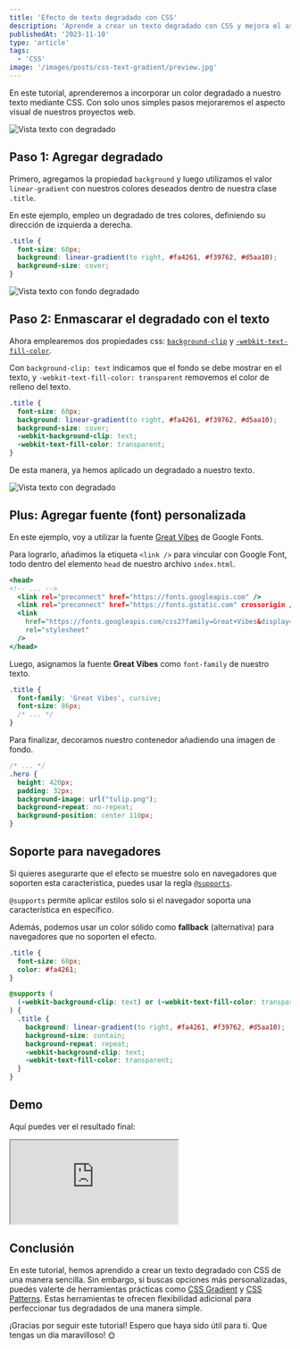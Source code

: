 ```yaml
---
title: 'Efecto de texto degradado con CSS'
description: 'Aprende a crear un texto degradado con CSS y mejora el aspecto visual de tus proyectos web.'
publishedAt: '2023-11-10'
type: 'article'
tags:
  - 'CSS'
image: '/images/posts/css-text-gradient/preview.jpg'
---
```


En este tutorial, aprenderemos a incorporar un color degradado a nuestro texto mediante CSS. Con solo unos simples pasos mejoraremos el aspecto visual de nuestros proyectos web.

![Vista texto con degradado](/images/posts/css-text-gradient/preview.jpg)

## Paso 1: Agregar degradado

Primero, agregamos la propiedad `background` y luego utilizamos el valor `linear-gradient` con nuestros colores deseados dentro de nuestra clase `.title`.

En este ejemplo, empleo un degradado de tres colores, definiendo su dirección de izquierda a derecha.

```css:style.css {3}
.title {
  font-size: 60px;
  background: linear-gradient(to right, #fa4261, #f39762, #d5aa10);
  background-size: cover;
}
```

![Vista texto con fondo degradado](/images/posts/css-text-gradient/bg-gradient.jpg)

## Paso 2: Enmascarar el degradado con el texto

Ahora emplearemos dos propiedades css: [`background-clip`](https://developer.mozilla.org/es/docs/Web/CSS/background-clip) y [`-webkit-text-fill-color`](https://developer.mozilla.org/es/docs/Web/CSS/-webkit-text-fill-color).

Con `background-clip: text` indicamos que el fondo se debe mostrar en el texto, y `-webkit-text-fill-color: transparent` removemos el color de relleno del texto.

```css:style.css {5,6}
.title {
  font-size: 60px;
  background: linear-gradient(to right, #fa4261, #f39762, #d5aa10);
  background-size: cover;
  -webkit-background-clip: text;
  -webkit-text-fill-color: transparent;
}
```

De esta manera, ya hemos aplicado un degradado a nuestro texto.

![Vista texto con degradado](/images/posts/css-text-gradient/text-gradient.jpg)

## Plus: Agregar fuente (font) personalizada

En este ejemplo, voy a utilizar la fuente [Great Vibes](https://fonts.google.com/specimen/Great+Vibes) de Google Fonts.

Para lograrlo, añadimos la etiqueta `<link />` para vincular con Google Font, todo dentro del elemento `head` de nuestro archivo `index.html`.

```html:index.html {5-8}
<head>
<!-- ... -->
  <link rel="preconnect" href="https://fonts.googleapis.com" />
  <link rel="preconnect" href="https://fonts.gstatic.com" crossorigin />
  <link
    href="https://fonts.googleapis.com/css2?family=Great+Vibes&display=swap"
    rel="stylesheet"
  />
</head>
```

Luego, asignamos la fuente **Great Vibes** como `font-family` de nuestro texto.

```css:style.css {2,3}
.title {
  font-family: 'Great Vibes', cursive;
  font-size: 86px;
  /* ... */
}
```

Para finalizar, decoramos nuestro contenedor añadiendo una imagen de fondo.

```css:style.css {5-7}
/* ... */
.hero {
  height: 420px;
  padding: 32px;
  background-image: url("tulip.png");
  background-repeat: no-repeat;
  background-position: center 110px;
}
```

## Soporte para navegadores

Si quieres asegurarte que el efecto se muestre solo en navegadores que soporten esta característica, puedes usar la regla [`@supports`](https://developer.mozilla.org/es/docs/Web/CSS/@supports).

`@supports` permite aplicar estilos solo si el navegador soporta una característica en específico.

Además, podemos usar un color sólido como **fallback** (alternativa) para navegadores que no soporten el efecto.

```css:style.css {3,6-16}
.title {
  font-size: 60px;
  color: #fa4261;
}

@supports (
  (-webkit-background-clip: text) or (-webkit-text-fill-color: transparent)
) {
  .title {
    background: linear-gradient(to right, #fa4261, #f39762, #d5aa10);
    background-size: contain;
    background-repeat: repeat;
    -webkit-background-clip: text;
    -webkit-text-fill-color: transparent;
  }
}
```

## Demo

Aquí puedes ver el resultado final:

<iframe
  scrolling="no"
  title="CSS Text Gradient"
  src="https://codepen.io/miquel/embed/WNPjNZr?default-tab=result"
  style={{
    width: '100%',
    height: 400,
  }}
>
  <a href="https://codepen.io/miquel/pen/WNPjNZr">CSS Text Gradient</a> by
  Miguel Quispe (<a href="https://codepen.io/miquel">@miquel</a>) on
  <a href="https://codepen.io">CodePen</a>.
</iframe>

## Conclusión

En este tutorial, hemos aprendido a crear un texto degradado con CSS de una manera sencilla.
Sin embargo, si buscas opciones más personalizadas, puedes valerte de herramientas prácticas como [CSS Gradient](https://cssgradient.io/) y [CSS Patterns](https://www.magicpattern.design/tools/css-backgrounds). Estas herramientas te ofrecen flexibilidad adicional para perfeccionar tus degradados de una manera simple.

¡Gracias por seguir este tutorial! Espero que haya sido útil para ti. Que tengas
un día maravilloso! 🌞
